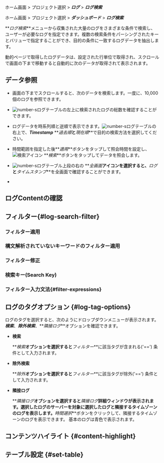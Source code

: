 
<Logroleview />

<Xclude product='aws-log'>

ホーム画面 > プロジェクト選択 > **_ログ_** > **_ログ検索_**

</Xclude>

<InDoc product='aws-log'>

ホーム画面 > プロジェクト選択 > **_ダッシュボード_** > **_ログ検索_**

</InDoc>

**_ログ検索_**メニューから収集された大量のログをさまざまな条件で検索し、ユーザーが必要なログを指定できます。複数の検索条件をパーシングされたキーとバリューで指定することができ、目的の条件に一致するログデータを抽出します。 

動的ページで取得したログデータは、設定された行単位で取得され、スクロールで画面の下まで移動すると自動的に次のデータが取得されて表示されます。<Loguimainterm />

<Xclude product='postgresql,mysql'>

<ImgLang img='log-search.png' desc='ログ検索 sc' />

</Xclude>

<InDoc product='postgresql,mysql'>

<ImgLang img='db-log-search.png' desc='' />

</InDoc>

## データ参照

- 画面の下までスクロールすると、次のデータを検索します。一度に、10,000個のログを参照できます。

- ![number-s](/img/number-03.png)ログテーブルの左上に検索されたログの総数を確認することができます。 

- ログデータを時系列順と逆順で表示できます。![number-s](/img/number-03.png)ログテーブルの右上で、**_Timestamp_** **_過去順_**と**_現在順_**で目的の検索方法を選択してください。

- 時間範囲を指定した後**_適用_**ボタンをタップして照会時間を設定し、![検索アイコン](/img/ic-search-on-press.svg) **_検索_**ボタンをタップしてデータを照会します。

- ![number-s](/img/number-03.png)ログテーブル上段の右の <LinkImage img='ic-fullscreen.svg' desc='全画面表示アイコン'/>**_全画面_**アイコンを選択すると、**_ログ_**と**_タイムスタンプ_**を全画面で確認することができます。

- <Logagentoption />

## ログContentの確認


<Logcontentscheck />

## フィルター{#log-search-filter}

### フィルター適用


<Logfilterapply2 />

### 構文解析されていないキーワードのフィルター適用


<Logfilterapplynonparsing />

### フィルター修正


<Logfiltermodify />

### 検索キー(Search Key)


<Logfiltersearchkey />

### フィルター入力文法{#filter-expressions}


<Logfilterexpressionssearchkey />


<Logfilterexpressionscommons />

## ログのタグオプション {#log-tag-options}

ログのタグを選択すると、次のようにドロップダウンメニューが表示されます。**_検索_**、**_除外検索_**、**_隣接ログ_**オプションを確認できます。 

<ImgLang img='log-search-tag.png' desc='ログタグドロップダウンメニュー'/>

- **検索**

  **_検索_**オプションを選択すると**_フィルター_**に該当タグが含まれる('==') 条件として入力されます。

- **除外検索**

  **_除外_**オプションを選択すると**_フィルター_**に該当タグが除外('==') 条件として入力されます。

- **隣接ログ**

  **_隣接ログ_**オプションを選択すると**_隣接ログ_**詳細ウィンドウが表示されます。選択したログのサーバーを対象に選択したログと隣接するタイムゾーンのログを表示します。**_時間選択_**ボタンをクリックして、隣接するタイムゾーンのログを表示できます。 基本のログは青色で表示されます。

  <ImgLang img='log-search-adjacent-log.png' desc='ログタグ隣接ログ'/>

## コンテンツハイライト {#content-highlight}


<Logcontentshighlight />

## テーブル設定 {#set-table}


<Loguitablesetting />
